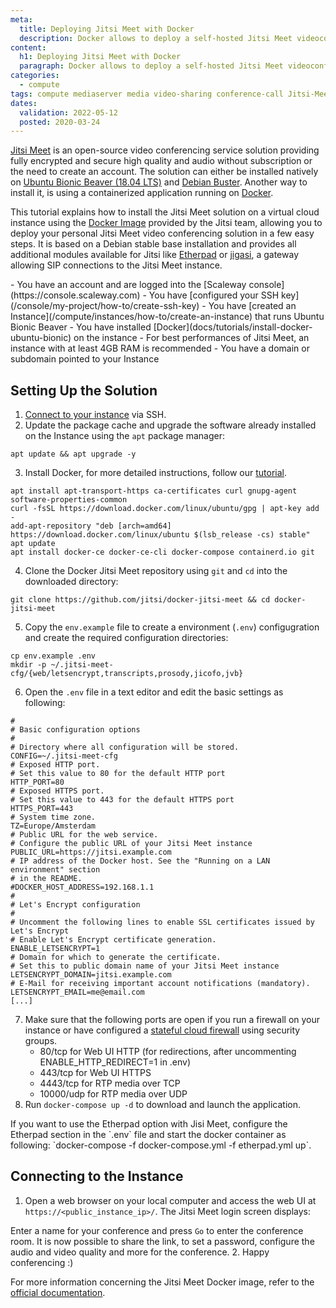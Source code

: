 ```yaml
---
meta:
  title: Deploying Jitsi Meet with Docker
  description: Docker allows to deploy a self-hosted Jitsi Meet videoconferencing solution in a few easy steps.
content:
  h1: Deploying Jitsi Meet with Docker
  paragraph: Docker allows to deploy a self-hosted Jitsi Meet videoconferencing solution in a few easy steps.
categories:
  - compute
tags: compute mediaserver media video-sharing conference-call Jitsi-Meet 
dates:
  validation: 2022-05-12
  posted: 2020-03-24
---
```


[Jitsi Meet](https://jitsi.org/jitsi-meet/) is an open-source video conferencing service solution providing fully encrypted and secure high quality and audio without subscription or the need to create an account. The solution can either be installed natively on [Ubuntu Bionic Beaver (18.04 LTS)](/tutorials/jitsi-ubuntu-bionic) and [Debian Buster](/tutorials/jitsi-debian). Another way to install it, is using a containerized application running on [Docker](https://www.docker.com/).

This tutorial explains how to install the Jitsi Meet solution on a virtual cloud instance using the [Docker Image](https://github.com/jitsi/docker-jitsi-meet) provided by the Jitsi team, allowing you to deploy your personal Jitsi Meet video conferencing solution in a few easy steps. It is based on a Debian stable base installation and provides all additional modules available for Jitsi like [Etherpad](https://etherpad.org/) or [jigasi](https://github.com/jitsi/jigasi), a gateway allowing SIP connections to the Jitsi Meet instance.

<Message type="requirement">
  - You have an account and are logged into the [Scaleway console](https://console.scaleway.com)
  - You have [configured your SSH key](/console/my-project/how-to/create-ssh-key)
  -  You have [created an Instance](/compute/instances/how-to/create-an-instance) that runs Ubuntu Bionic Beaver
  - You have installed [Docker](docs/tutorials/install-docker-ubuntu-bionic) on the instance
  - For best performances of Jitsi Meet, an instance with at least 4GB RAM is recommended
  - You have a domain or subdomain pointed to your Instance
</Message>

## Setting Up the Solution

1. [Connect to your instance](/compute/instances/how-to/connect-to-instance/) via SSH.
2. Update the package cache and upgrade the software already installed on the Instance using the `apt` package manager:
  ```
  apt update && apt upgrade -y
  ```
3. Install Docker, for more detailed instructions, follow our [tutorial](docs/tutorials/install-docker-ubuntu-bionic).
  ```
  apt install apt-transport-https ca-certificates curl gnupg-agent software-properties-common
  curl -fsSL https://download.docker.com/linux/ubuntu/gpg | apt-key add -
  add-apt-repository "deb [arch=amd64] https://download.docker.com/linux/ubuntu $(lsb_release -cs) stable"
  apt update
  apt install docker-ce docker-ce-cli docker-compose containerd.io git
  ```
4. Clone the Docker Jitsi Meet repository using `git` and `cd` into the downloaded directory:
  ```
  git clone https://github.com/jitsi/docker-jitsi-meet && cd docker-jitsi-meet
  ```
5. Copy the `env.example` file to create a environment (`.env`) configugration and create the required configuration directories:
  ```
  cp env.example .env
  mkdir -p ~/.jitsi-meet-cfg/{web/letsencrypt,transcripts,prosody,jicofo,jvb}
  ```
6. Open the `.env` file in a text editor and edit the basic settings as following:
  ```
  #
  # Basic configuration options
  #
  # Directory where all configuration will be stored.
  CONFIG=~/.jitsi-meet-cfg
  # Exposed HTTP port.
  # Set this value to 80 for the default HTTP port
  HTTP_PORT=80
  # Exposed HTTPS port.
  # Set this value to 443 for the default HTTPS port
  HTTPS_PORT=443
  # System time zone.
  TZ=Europe/Amsterdam
  # Public URL for the web service.
  # Configure the public URL of your Jitsi Meet instance
  PUBLIC_URL=https://jitsi.example.com
  # IP address of the Docker host. See the "Running on a LAN environment" section
  # in the README.
  #DOCKER_HOST_ADDRESS=192.168.1.1
  #
  # Let's Encrypt configuration
  #
  # Uncomment the following lines to enable SSL certificates issued by Let's Encrypt
  # Enable Let's Encrypt certificate generation.
  ENABLE_LETSENCRYPT=1
  # Domain for which to generate the certificate.
  # Set this to public domain name of your Jitsi Meet instance
  LETSENCRYPT_DOMAIN=jitsi.example.com
  # E-Mail for receiving important account notifications (mandatory).
  LETSENCRYPT_EMAIL=me@email.com
  [...]
  ```
7. Make sure that the following ports are open if you run a firewall on your instance or have configured a [stateful cloud firewall](/compute/instances/how-to/use-security-groups/) using security groups.
    - 80/tcp for Web UI HTTP (for redirections, after uncommenting ENABLE_HTTP_REDIRECT=1 in .env)
    - 443/tcp for Web UI HTTPS
    - 4443/tcp for RTP media over TCP
    - 10000/udp for RTP media over UDP
8. Run `docker-compose up -d` to download and launch the application.
<Message type="note">
  If you want to use the Etherpad option with Jisi Meet, configure the Etherpad section in the `.env` file and start the docker container as following: `docker-compose -f docker-compose.yml -f etherpad.yml up`.
  
</Message> 

## Connecting to the Instance

1. Open a web browser on your local computer and access the web UI at `https://<public_instance_ip>/`. The Jitsi Meet login screen displays:
  <Lightbox src="scaleway-jitsi_login.webp" alt="" />

Enter a name for your conference and press `Go` to enter the conference room. It is now possible to share the link, to set a password, configure the audio and video quality and more for the conference.
2. Happy conferencing :)
  <Lightbox src="scaleway-jitsi-meet-conf-call.webp" alt="" />

For more information concerning the Jitsi Meet Docker image, refer to the [official documentation](https://github.com/jitsi/docker-jitsi-meet).
